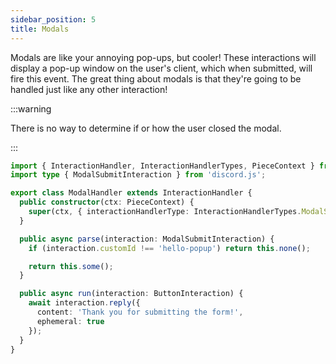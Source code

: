 ```yaml
---
sidebar_position: 5
title: Modals
---
```


Modals are like your annoying pop-ups, but cooler! These interactions will display a pop-up window on the user's client,
which when submitted, will fire this event. The great thing about modals is that they're going to be handled just like
any other interaction!

:::warning

There is no way to determine if or how the user closed the modal.

:::

```typescript ts2esm2cjs
import { InteractionHandler, InteractionHandlerTypes, PieceContext } from '@sapphire/framework';
import type { ModalSubmitInteraction } from 'discord.js';

export class ModalHandler extends InteractionHandler {
  public constructor(ctx: PieceContext) {
    super(ctx, { interactionHandlerType: InteractionHandlerTypes.ModalSubmit });
  }

  public async parse(interaction: ModalSubmitInteraction) {
    if (interaction.customId !== 'hello-popup') return this.none();

    return this.some();
  }

  public async run(interaction: ButtonInteraction) {
    await interaction.reply({
      content: 'Thank you for submitting the form!',
      ephemeral: true
    });
  }
}
```
